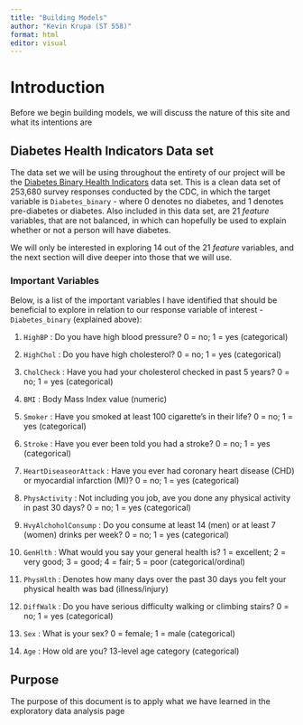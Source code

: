 ```yaml
---
title: "Building Models"
author: "Kevin Krupa (ST 558)"
format: html
editor: visual
---
```


# Introduction

Before we begin building models, we will discuss the nature of this site and what its intentions are

## Diabetes Health Indicators Data set

The data set we will be using throughout the entirety of our project will be the [Diabetes Binary Health Indicators](https://www.kaggle.com/datasets/alexteboul/diabetes-health-indicators-dataset/data?select=diabetes_binary_health_indicators_BRFSS2015.csv) data set. This is a clean data set of 253,680 survey responses conducted by the CDC, in which the target variable is `Diabetes_binary` - where 0 denotes no diabetes, and 1 denotes pre-diabetes or diabetes. Also included in this data set, are 21 *feature* variables, that are not balanced, in which can hopefully be used to explain whether or not a person will have diabetes.

We will only be interested in exploring 14 out of the 21 *feature* variables, and the next section will dive deeper into those that we will use.

### Important Variables {#impvars}

Below, is a list of the important variables I have identified that should be beneficial to explore in relation to our response variable of interest - `Diabetes_binary` (explained above):

1. `HighBP` : Do you have high blood pressure? 0 = no; 1 = yes (categorical)

2. `HighChol` : Do you have high cholesterol? 0 = no; 1 = yes (categorical)

3. `CholCheck` : Have you had your cholesterol checked in past 5 years? 0 = no; 1 = yes (categorical)

4. `BMI` : Body Mass Index value (numeric)

5. `Smoker` : Have you smoked at least 100 cigarette's in their life? 0 = no; 1 = yes (categorical)

6. `Stroke` : Have you ever been told you had a stroke? 0 = no; 1 = yes (categorical)

7. `HeartDiseaseorAttack` : Have you ever had coronary heart disease (CHD) or myocardial infarction (MI)? 0 = no; 1 = yes (categorical)

8. `PhysActivity` : Not including you job, ave you done any physical activity in past 30 days? 0 = no; 1 = yes (categorical)

9. `HvyAlchoholConsump` : Do you consume at least 14 (men) or at least 7 (women) drinks per week? 0 = no; 1 = yes (categorical)

10. `GenHlth` : What would you say your general health is? 1 = excellent; 2 = very good; 3 = good; 4 = fair; 5 = poor (categorical/ordinal)

11. `PhysHlth` : Denotes how many days over the past 30 days you felt your physical health was bad (illness/injury)

12. `DiffWalk` : Do you have serious difficulty walking or climbing stairs? 0 = no; 1 = yes (categorical)

13. `Sex` : What is your sex? 0 = female; 1 = male (categorical)

14. `Age` : How old are you? 13-level age category (categorical)

## Purpose

The purpose of this document is to apply what we have learned in the exploratory data analysis page 